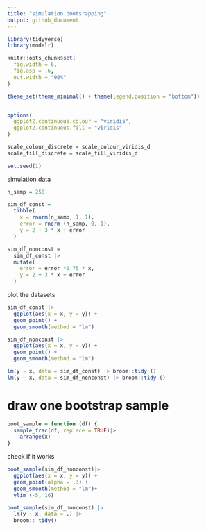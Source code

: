 ```yaml
---
title: "simulation.bootsrapping"
output: github_document
---
```


```r
library(tidyverse)
library(modelr)

knitr::opts_chunk$set(
  fig.width = 6,
  fig.asp = .6,
  out.width = "90%"
)

theme_set(theme_minimal() + theme(legend.position = "bottom"))


options(
  ggplot2.continuous.colour = "viridis",
  ggplot2.continuous.fill = "viridis"
)

scale_colour_discrete = scale_colour_viridis_d
scale_fill_discrete = scale_fill_viridis_d

set.seed(1)

```

simulation data
```r
n_samp = 250

sim_df_const =
  tibble(
    x = rnorm(n_samp, 1, 1),
    error = rnorm (n_samp, 0, 1),
    y = 2 + 3 * x + error
  )

sim_df_nonconst = 
  sim_df_const |>
  mutate(
    error = error *0.75 * x,
    y = 2 + 3 * x + error
  )
```

plot the datasets
```r
sim_df_const |>
  ggplot(aes(x = x, y = y)) +
  geom_point() +
  geom_smooth(method = "lm")

sim_df_nonconst |>
  ggplot(aes(x = x, y = y)) +
  geom_point() +
  geom_smooth(method = "lm")
```

```r
lm(y ~ x, data = sim_df_const) |> broom::tidy ()
lm(y ~ x, data = sim_df_nonconst) |> broom::tidy ()
```

# draw one bootstrap sample
```r
boot_sample = function (df) {
  sample_frac(df, replace = TRUE)|>
    arrange(x)
}
```

check if it works
```r
boot_sample(sim_df_nonconst)|>
  ggplot(aes(x = x, y = y)) +
  geom_point(alpha = .3) +
  geom_smooth(method = "lm")+
  ylim (-5, 16)
```

```r
boot_sample(sim_df_nonconst) |>
  lm(y ~ x, data = .) |>
  broom:: tidy()
```










